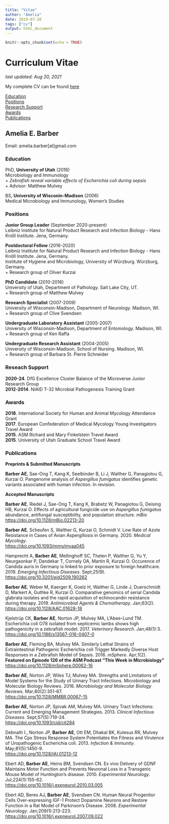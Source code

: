 ```yaml
---
title: "Vitae"
author: "Amelia"
date: 2019-07-20
tags: ["cv"]
output: html_document
---
```


```r
knitr::opts_chunk$set(echo = TRUE)
```

# Curriculum Vitae

*last updated: Aug 20, 2021*

My complete CV can be found [here](/top/vitae_files/CV.pdf)\

[Education](#Education)<br>
[Positions](#Positions)<br>
[Research Support](#Support)<br>
[Awards](#Awards)<br>
[Publications](#Publications)<br>



## Amelia E. Barber<br>
Email: amelia.barber[at]gmail.com<br>


### Education {#Education}
PhD, **University of Utah** (2016)<br>
Microbiology and Immunology<br>
+ *Zebrafish reveal variable effects of Escherichia coli during sepsis*<br>
+ Advisor: Matthew Mulvey

BS, **University of Wisconin-Madison** (2006)<br>
Medical Microbiology and Immunology, Women's Studies

### Positions

**Junior Group Leader** (September 2020-present)<br>
Leibniz Institute for Natural Product Research and Infection Biology -  Hans Knöll Institute. Jena, Germany.<br>

**Postdoctoral Fellow** (2016-2020)<br>
Leibniz Institute for Natural Product Research and Infection Biology -  Hans Knöll Institute. Jena, Germany.<br>
Institute of Hygiene and Microbiology, University of Würzburg. Würzburg, Germany.<br>
+ Research group of Oliver Kurzai

**PhD Candidate** (2010-2016)<br>
University of Utah, Department of Pathology. Salt Lake City, UT.<br>
+ Research group of Matthew Mulvey

**Research Specialist** (2007-2009)<br>
University of Wisconsin-Madison, Department of Neurology. Madison, WI.<br>
+ Research group of Clive Svendsen

**Undergraduate Laboratory Assistant** (2005-2007)<br>
University of Wisconsin-Madison, Department of Entomology. Madison, WI.<br>
+ Research group of Ken Raffa

**Undergraduate Research Assistant** (2004-2005)<br>
University of Wisconsin-Madison, School of Nursing. Madison, WI.<br>
+ Research group of Barbara St. Pierre Schneider


### Reseach Support {#Support}

**2020-24**. DfG Excellence Cluster Balance of the Microverse Junior Research Group <br>
**2012-2014**. NIAID T-32 Microbial Pathogenesis Training Grant <br>

### Awards {#Awards}

**2018**. International Society for Human and Animal Mycology Attendance Grant <br>
**2017**. European Confederation of Medical Mycology Young Investigators Travel Award <br>
**2015**. ASM Richard and Mary Finkelstein Travel Award <br>
**2015**. University of Utah Graduate School Travel Award <br>

### Publications {#Publications}

**Preprints & Submitted Manuscripts**<br>

**Barber AE**, Sae-Ong T, Kang K, Seelbinder B, Li J, Walther G, Panagiotou G, Kurzai O. Pangenome analysis of *Aspergillus fumigatus* identifies genetic variants associated with human infection. In revision.

**Accepted Manuscripts**<br>

**Barber AE**, Riedel J, Sae-Ong T, Kang K, Brabetz W, Panagiotou G, Deising HB, Kurzai O. Effects of agricultural fungicide use on *Aspergillus fumigatus* abundance, antifungal susceptibility, and population structure. *mBio*<br>
<https://doi.org/10.1128/mBio.02213-20>

**Barber AE**, Scheufen S, Walther G, Kurzai O, Schmidt V. Low Rate of Azole Resistance in Cases of Avian Aspergillosis in Germany. 2020. *Medical Mycology*.<br> <https://doi.org/10.1093/mmy/myaa045>

Hamprecht A, **Barber AE**, Mellinghoff SC, Thelen P, Walther G, Yu Y, Neurgaonkar P, Dandekar T, Cornely OA, Martin R, Kurzai O. Occurence of Candida auris in Germany is linked to prior exposure to foreign healthcare. 2019. *Emerging Infectious Diseases*. Sept;25(9).<br> <https://doi.org/10.3201/eid2509.190262>

**Barber AE**, Weber M, Kaerger K, Goelz H, Walther G, Linde J, Duerschmidt D, Markert A, Guthke R, Kurzai O. Comparative genomics of serial Candida glabrata isolates and the rapid acquisition of echinocandin resistance during therapy. 2019. *Antimicrobial Agents & Chemotherapy*. Jan;63(2).<br>
<https://doi.org/10.1128/AAC.01628-18>

Kjelstrüp CK, **Barber AE**, Norton JP, Mulvey MA, L’Abee-Lund TM. Escherichia coli O78 isolated from septicemic lambs shows high pathogenicity in a zebrafish model. 2017. *Veterinary Research*. Jan;48(1):3.<br>
<https://doi.org/10.1186/s13567-016-0407-0>

**Barber AE**, Fleming BA, Mulvey MA. Similarly Lethal Strains of Extraintestinal Pathogenic Escherichia coli Trigger Markedly Diverse Host Responses in a Zebrafish Model of Sepsis. 2016. *mSphere*. Apr;1(2).<br>
**Featured on Episode 126 of the ASM Podcast “This Week in Microbiology”**<br>
<https://doi.org/10.1128/mSphere.00062-16>  

**Barber AE**, Norton JP, Wiles TJ, Mulvey MA. Strengths and Limitations of Model Systems for the Study of Urinary Tract Infections. Microbiology and Molecular Biology Reviews. 2016. *Microbiology and Molecular Biology Reviews*. Mar;80(2):351-67.<br>
<https://doi.org/10.1128/MMBR.00067-15>

**Barber AE**, Norton JP, Spivak AM, Mulvey MA. Urinary Tract Infections: Current and Emerging Management Strategies. 2013. *Clinical Infectious Diseases*. Sept;57(5):719-24.<br>
<https://doi.org/10.1093/cid/cit284>

Debnath I., Norton JP, **Barber AE**, Ott EM, Dhakal BK, Kulesus RR, Mulvey MA. The Cpx Stress Response System Potentiates the Fitness and Virulence of Uropathogenic Escherichia coli. 2013. *Infection & Immunity*. May;81(5):1450-9.<br>
<https://doi.org/10.1128/IAI.01213-12>

Ebert AD, **Barber AE**, Heins BM, Svendsen CN. Ex vivo Delivery of GDNF Maintains Motor Function and Prevents Neuronal Loss in a Transgenic Mouse Model of Huntington’s disease. 2010. *Experimental Neurology*. Jul;224(1):155-62.<br>
<https://doi.org/10.1016/j.expneurol.2010.03.005>

Ebert AD, Beres AJ, **Barber AE**, Svendsen CN. Human Neural Progenitor Cells Over-expressing IGF-1 Protect Dopamine Neurons and Restore Function in a Rat Model of Parkinson's Disease. 2008. *Experimental Neurology*. Jan;209(1):213-223.<br>
<https://doi.org/10.1016/j.expneurol.2007.09.022>

